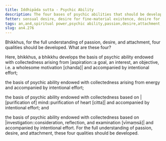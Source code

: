 ```yaml
---
title: Iddhipāda sutta - Psychic Ability
description: The four bases of psychic abilities that should be developed for the full understanding of passion, desire, and attachment.
fetter: sensual desire, desire for fine-material existence, desire for immaterial existence, conceit, restlessness, ignorance
tags: an,an4,spiritual power,psychic ability,passion,desire,attachment,collectedness,goal,aspiration,interest,objective,intention,effort,persistence,mind,consciousness,investigation,reflection,close examination
slug: an4.276
---
```


Bhikkhus, for the full understanding of passion, desire, and attachment, four qualities should be developed. What are these four?

Here, bhikkhus, a bhikkhu develops the basis of psychic ability endowed with collectedness arising from |aspiration::a goal, an interest, an objective, i.e. a wholesome motivation [chanda]| and accompanied by intentional effort;

the basis of psychic ability endowed with collectedness arising from energy and accompanied by intentional effort;

the basis of psychic ability endowed with collectedness based on |[purification of] mind::purification of heart [citta]| and accompanied by intentional effort; and

the basis of psychic ability endowed with collectedness based on |investigation::consideration, reflection, and examination [vīmaṃsā]| and accompanied by intentional effort. For the full understanding of passion, desire, and attachment, these four qualities should be developed.